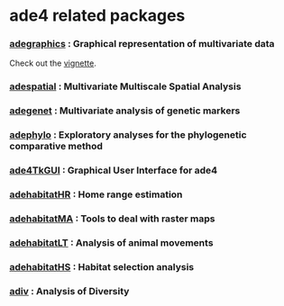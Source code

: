 # ade4 related packages

### [adegraphics](https://CRAN.R-project.org/package=adegraphics) : Graphical representation of multivariate data

Check out the [vignette](https://cran.r-project.org/web/packages/adegraphics/vignettes/adegraphics.html).

### [adespatial](https://cran.r-project.org/web/packages/adespatial/index.html) : Multivariate Multiscale Spatial Analysis

### [adegenet](https://CRAN.R-project.org/package=adegenet) :  Multivariate analysis of genetic markers

### [adephylo](https://CRAN.R-project.org/package=adephylo) :  Exploratory analyses for the phylogenetic comparative method

### [ade4TkGUI](https://CRAN.R-project.org/package=ade4TkGUI) :  Graphical User Interface for ade4

### [adehabitatHR](https://CRAN.R-project.org/package=adehabitatHR) :  Home range estimation

### [adehabitatMA](https://CRAN.R-project.org/package=adehabitatMA) :  Tools to deal with raster maps

### [adehabitatLT](https://CRAN.R-project.org/package=adehabitatLT) :  Analysis of animal movements

### [adehabitatHS](https://CRAN.R-project.org/package=adehabitatHS) :  Habitat selection analysis

### [adiv](https://cran.r-project.org/web/packages/adiv/index.html) : Analysis of Diversity
